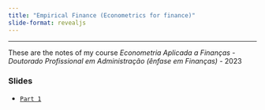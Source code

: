 ```yaml
---
title: "Empirical Finance (Econometrics for finance)"
slide-format: revealjs
---
```


___

These are the notes of my course *Econometria Aplicada a Finanças - Doutorado Profissional em Administração (ênfase em Finanças)* - 2023 

###  Slides

-   [`Part 1`](https://hcm.quarto.pub/emp_fin_1/#/title-slide)


